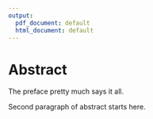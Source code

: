 ```yaml
---
output:
  pdf_document: default
  html_document: default
---
```


# Abstract {.unnumbered}

The preface pretty much says it all.  \par

Second paragraph of abstract starts here.
